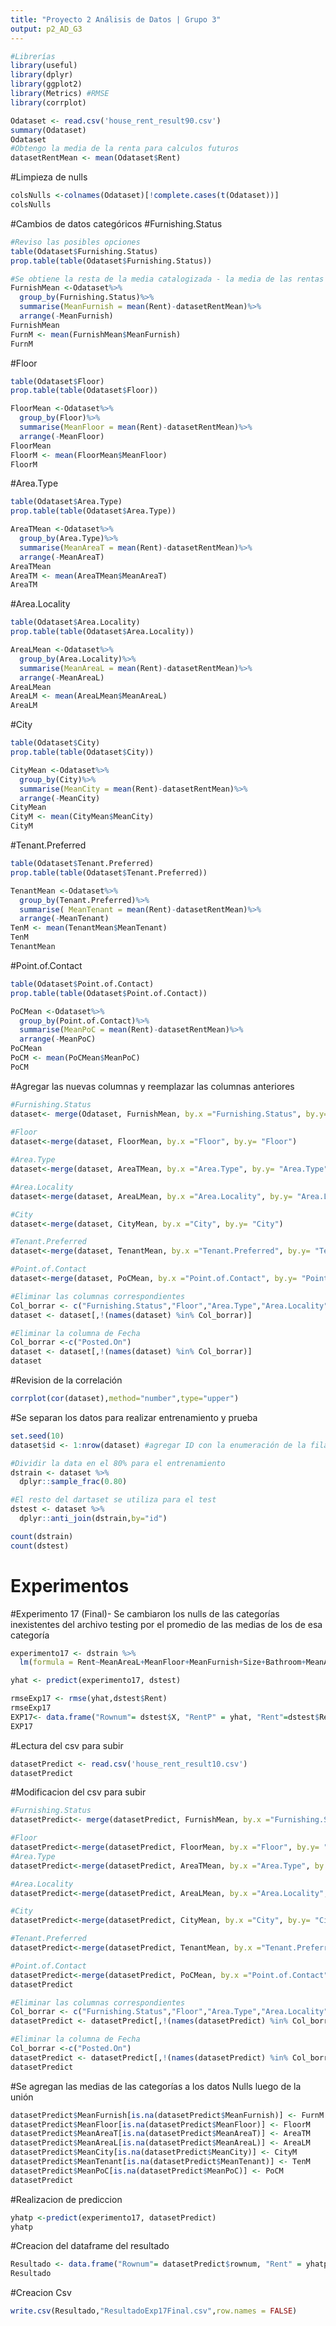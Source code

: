 ```yaml
---
title: "Proyecto 2 Análisis de Datos | Grupo 3"
output: p2_AD_G3
---
```


```r
#Librerías
library(useful)
library(dplyr)
library(ggplot2)
library(Metrics) #RMSE
library(corrplot)
```

```r
Odataset <- read.csv('house_rent_result90.csv')
summary(Odataset)
Odataset
#Obtengo la media de la renta para calculos futuros
datasetRentMean <- mean(Odataset$Rent)
```
#Limpieza de nulls
```r
colsNulls <-colnames(Odataset)[!complete.cases(t(Odataset))]
colsNulls
```
#Cambios de datos categóricos
#Furnishing.Status
```r
#Reviso las posibles opciones
table(Odataset$Furnishing.Status)
prop.table(table(Odataset$Furnishing.Status))

#Se obtiene la resta de la media catalogizada - la media de las rentas
FurnishMean <-Odataset%>%
  group_by(Furnishing.Status)%>%
  summarise(MeanFurnish = mean(Rent)-datasetRentMean)%>%
  arrange(-MeanFurnish)
FurnishMean
FurnM <- mean(FurnishMean$MeanFurnish)
FurnM
```
#Floor
```r
table(Odataset$Floor)
prop.table(table(Odataset$Floor))

FloorMean <-Odataset%>%
  group_by(Floor)%>%
  summarise(MeanFloor = mean(Rent)-datasetRentMean)%>%
  arrange(-MeanFloor)
FloorMean
FloorM <- mean(FloorMean$MeanFloor)
FloorM
```

#Area.Type
```r
table(Odataset$Area.Type)
prop.table(table(Odataset$Area.Type))

AreaTMean <-Odataset%>%
  group_by(Area.Type)%>%
  summarise(MeanAreaT = mean(Rent)-datasetRentMean)%>%
  arrange(-MeanAreaT)
AreaTMean
AreaTM <- mean(AreaTMean$MeanAreaT)
AreaTM
```
#Area.Locality
```r
table(Odataset$Area.Locality)
prop.table(table(Odataset$Area.Locality))

AreaLMean <-Odataset%>%
  group_by(Area.Locality)%>%
  summarise(MeanAreaL = mean(Rent)-datasetRentMean)%>%
  arrange(-MeanAreaL)
AreaLMean
AreaLM <- mean(AreaLMean$MeanAreaL)
AreaLM
```
#City
```r
table(Odataset$City)
prop.table(table(Odataset$City))

CityMean <-Odataset%>%
  group_by(City)%>%
  summarise(MeanCity = mean(Rent)-datasetRentMean)%>%
  arrange(-MeanCity)
CityMean
CityM <- mean(CityMean$MeanCity)
CityM
```
#Tenant.Preferred
```r
table(Odataset$Tenant.Preferred)
prop.table(table(Odataset$Tenant.Preferred))

TenantMean <-Odataset%>%
  group_by(Tenant.Preferred)%>%
  summarise( MeanTenant = mean(Rent)-datasetRentMean)%>%
  arrange(-MeanTenant)
TenM <- mean(TenantMean$MeanTenant)
TenM
TenantMean
```
#Point.of.Contact
```r
table(Odataset$Point.of.Contact)
prop.table(table(Odataset$Point.of.Contact))

PoCMean <-Odataset%>%
  group_by(Point.of.Contact)%>%
  summarise(MeanPoC = mean(Rent)-datasetRentMean)%>%
  arrange(-MeanPoC)
PoCMean
PoCM <- mean(PoCMean$MeanPoC)
PoCM
```
#Agregar las nuevas columnas y reemplazar las columnas anteriores
```r
#Furnishing.Status
dataset<- merge(Odataset, FurnishMean, by.x ="Furnishing.Status", by.y= "Furnishing.Status")
 
#Floor
dataset<-merge(dataset, FloorMean, by.x ="Floor", by.y= "Floor") 

#Area.Type
dataset<-merge(dataset, AreaTMean, by.x ="Area.Type", by.y= "Area.Type") 

#Area.Locality
dataset<-merge(dataset, AreaLMean, by.x ="Area.Locality", by.y= "Area.Locality")

#City
dataset<-merge(dataset, CityMean, by.x ="City", by.y= "City") 

#Tenant.Preferred
dataset<-merge(dataset, TenantMean, by.x ="Tenant.Preferred", by.y= "Tenant.Preferred")

#Point.of.Contact
dataset<-merge(dataset, PoCMean, by.x ="Point.of.Contact", by.y= "Point.of.Contact")

#Eliminar las columnas correspondientes
Col_borrar <- c("Furnishing.Status","Floor","Area.Type","Area.Locality","City","Tenant.Preferred","Point.of.Contact")
dataset <- dataset[,!(names(dataset) %in% Col_borrar)]

#Eliminar la columna de Fecha
Col_borrar <-c("Posted.On")
dataset <- dataset[,!(names(dataset) %in% Col_borrar)]
dataset
```

#Revision de la correlación
```r
corrplot(cor(dataset),method="number",type="upper")
```

#Se separan los datos para realizar entrenamiento y prueba
```r
set.seed(10)
dataset$id <- 1:nrow(dataset) #agregar ID con la enumeración de la fila

#Dividir la data en el 80% para el entrenamiento
dstrain <- dataset %>%
  dplyr::sample_frac(0.80)

#El resto del dartaset se utiliza para el test
dstest <- dataset %>%
  dplyr::anti_join(dstrain,by="id")

count(dstrain)
count(dstest)
```

# Experimentos

#Experimento 17 (Final)- Se cambiaron los nulls de las categorías inexistentes del archivo testing por el promedio de las medias de los de esa categoría
```r
experimento17 <- dstrain %>%
  lm(formula = Rent~MeanAreaL+MeanFloor+MeanFurnish+Size+Bathroom+MeanAreaT)# Pruebas, realizar operaciones entre las columnas del dataset

yhat <- predict(experimento17, dstest)

rmseExp17 <- rmse(yhat,dstest$Rent)
rmseExp17
EXP17<- data.frame("Rownum"= dstest$X, "RentP" = yhat, "Rent"=dstest$Rent)
EXP17
```

#Lectura del csv para subir
```r
datasetPredict <- read.csv('house_rent_result10.csv')
datasetPredict
```


#Modificacion del csv para subir
```r
#Furnishing.Status
datasetPredict<- merge(datasetPredict, FurnishMean, by.x ="Furnishing.Status", by.y= "Furnishing.Status", all.x=TRUE) 

#Floor
datasetPredict<-merge(datasetPredict, FloorMean, by.x ="Floor", by.y= "Floor", all.x=TRUE) 
#Area.Type
datasetPredict<-merge(datasetPredict, AreaTMean, by.x ="Area.Type", by.y= "Area.Type", all.x=TRUE) 

#Area.Locality
datasetPredict<-merge(datasetPredict, AreaLMean, by.x ="Area.Locality", by.y= "Area.Locality", all.x=TRUE)

#City
datasetPredict<-merge(datasetPredict, CityMean, by.x ="City", by.y= "City", all.x=TRUE) 

#Tenant.Preferred
datasetPredict<-merge(datasetPredict, TenantMean, by.x ="Tenant.Preferred", by.y= "Tenant.Preferred", all.x=TRUE)

#Point.of.Contact
datasetPredict<-merge(datasetPredict, PoCMean, by.x ="Point.of.Contact", by.y= "Point.of.Contact", all.x=TRUE)
datasetPredict

#Eliminar las columnas correspondientes
Col_borrar <- c("Furnishing.Status","Floor","Area.Type","Area.Locality","City","Tenant.Preferred","Point.of.Contact")
datasetPredict <- datasetPredict[,!(names(datasetPredict) %in% Col_borrar)]

#Eliminar la columna de Fecha
Col_borrar <-c("Posted.On")
datasetPredict <- datasetPredict[,!(names(datasetPredict) %in% Col_borrar)]
datasetPredict
```

#Se agregan las medias de las categorías a los datos Nulls luego de la unión
```r
datasetPredict$MeanFurnish[is.na(datasetPredict$MeanFurnish)] <- FurnM
datasetPredict$MeanFloor[is.na(datasetPredict$MeanFloor)] <- FloorM
datasetPredict$MeanAreaT[is.na(datasetPredict$MeanAreaT)] <- AreaTM
datasetPredict$MeanAreaL[is.na(datasetPredict$MeanAreaL)] <- AreaLM
datasetPredict$MeanCity[is.na(datasetPredict$MeanCity)] <- CityM
datasetPredict$MeanTenant[is.na(datasetPredict$MeanTenant)] <- TenM
datasetPredict$MeanPoC[is.na(datasetPredict$MeanPoC)] <- PoCM
datasetPredict
```
#Realizacion de prediccion
```r
yhatp <-predict(experimento17, datasetPredict)
yhatp
```
#Creacion del dataframe del resultado
```r
Resultado <- data.frame("Rownum"= datasetPredict$rownum, "Rent" = yhatp)
Resultado
```
#Creacion Csv
```r
write.csv(Resultado,"ResultadoExp17Final.csv",row.names = FALSE)
```

